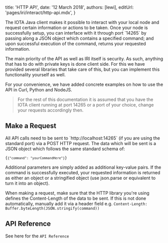 

title: 'HTTP API',
date: '12 March 2018',
authors: [lewi],
editUrl: 'pages/iri/interact/http-api.mdx',
}


The IOTA Java client makes it possible to interact with
your local node and request certain information or actions
to be taken. Once your node is successfully setup, you can
interface with it through port \`14265\` by passing along a JSON
object which contains a specified command; and upon
successful execution of the command, returns your requested
information.

The main priority of the API as well as IRI itself is
security. As such, anything that has to do with private keys
is done client side. For this we have provided several libraries
that take care of this, but you can implement this functionality
yourself as well.

For your convenience, we have added concrete examples on how
to use the API in Curl, Python and NodeJS.

> For the rest of this documentation it is assumed that you have
> the IOTA client running at port 14265 or a port of your choice,
> change your requests accordingly then.

## Make a Request

All API calls need to be sent to \`http://localhost:14265\` (if
you are using the standard port) via a POST HTTP request.
The data which will be sent is a JSON object which follows
the same standard schema of:

<Code>{`{"command": "yourCommandHere"}`}</Code>

Additional parameters are simply added as additional key-value
pairs. If the command is successfully executed, your requested
information is returned as either an object or a stringified
object (use json.parse or equivalent to turn it into an object).

When making a request, make sure that the HTTP library you're
using defines the Content-Length of the data to be sent. If
this is not done automatically, manually add it via a header
field e.g. `Content-Length: Buffer.byteLength(JSON.stringify(command))`

## API Reference

See here for the <ExternalLink href="https://iota.readme.io/reference">`API Reference`</ExternalLink>

